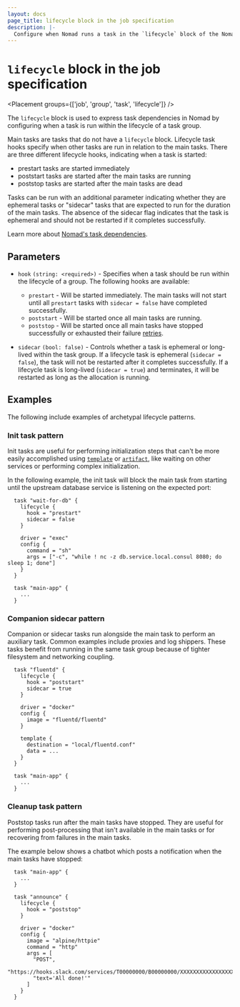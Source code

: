 ```yaml
---
layout: docs
page_title: lifecycle block in the job specification
description: |-
  Configure when Nomad runs a task in the `lifecycle` block of the Nomad job configuration. Specify a lifecycle hook of prestart, poststart, or poststop. Define a task as ephemeral or as a long-lived sidecar. Review examples of initialization, cleanup, and auxiliary tasks.
---
```


# `lifecycle` block in the job specification

<Placement groups={['job', 'group', 'task', 'lifecycle']} />

The `lifecycle` block is used to express task dependencies in Nomad by
configuring when a task is run within the lifecycle of a task group.

Main tasks are tasks that do not have a `lifecycle` block. Lifecycle task hooks
specify when other tasks are run in relation to the main tasks.
There are three different lifecycle hooks, indicating when a task is started:

- prestart tasks are started immediately
- poststart tasks are started after the main tasks are running
- poststop tasks are started after the main tasks are dead

Tasks can be run with an additional parameter indicating whether they are ephemeral
tasks or "sidecar" tasks that are expected to run for the duration of the main tasks.
The absence of the sidecar flag indicates that the task is ephemeral
and should not be restarted if it completes successfully.

Learn more about [Nomad's task dependencies][learn-taskdeps].

## Parameters

- `hook` `(string: <required>)` - Specifies when a task should be run within
  the lifecycle of a group. The following hooks are available:

  - `prestart` - Will be started immediately. The main tasks will not start until
    all `prestart` tasks with `sidecar = false` have completed successfully.
  - `poststart` - Will be started once all main tasks are running.
  - `poststop` - Will be started once all main tasks have stopped successfully
    or exhausted their failure [retries](/nomad/docs/job-specification/restart).

- `sidecar` `(bool: false)` - Controls whether a task is ephemeral or
  long-lived within the task group. If a lifecycle task is ephemeral
  (`sidecar = false`), the task will not be restarted after it completes successfully. If a
  lifecycle task is long-lived (`sidecar = true`) and terminates, it will be
  restarted as long as the allocation is running.

[learn-taskdeps]: /nomad/tutorials/task-deps

## Examples

The following include examples of archetypal lifecycle patterns.

### Init task pattern

Init tasks are useful for performing initialization steps that can't be more easily
accomplished using [`template`](/nomad/docs/job-specification/template) or
[`artifact`](/nomad/docs/job-specification/artifact), like waiting on other services
or performing complex initialization.

In the following example, the init task will block the main task from starting
until the upstream database service is listening on the expected port:

```hcl
  task "wait-for-db" {
    lifecycle {
      hook = "prestart"
      sidecar = false
    }

    driver = "exec"
    config {
      command = "sh"
      args = ["-c", "while ! nc -z db.service.local.consul 8080; do sleep 1; done"]
    }
  }

  task "main-app" {
    ...
  }
```

### Companion sidecar pattern

Companion or sidecar tasks run alongside the main task to perform an auxiliary
task. Common examples include proxies and log shippers. These tasks benefit from
running in the same task group because of tighter filesystem and networking
coupling.

```hcl
  task "fluentd" {
    lifecycle {
      hook = "poststart"
      sidecar = true
    }

    driver = "docker"
    config {
      image = "fluentd/fluentd"
    }

    template {
      destination = "local/fluentd.conf"
      data = ...
    }
  }

  task "main-app" {
    ...
  }
```

### Cleanup task pattern

Poststop tasks run after the main tasks have stopped. They are useful for performing
post-processing that isn't available in the main tasks or for recovering from
failures in the main tasks.

The example below shows a chatbot which posts a notification when the main tasks
have stopped:

```hcl
  task "main-app" {
    ...
  }

  task "announce" {
    lifecycle {
      hook = "poststop"
    }

    driver = "docker"
    config {
      image = "alpine/httpie"
      command = "http"
      args = [
        "POST",
        "https://hooks.slack.com/services/T00000000/B00000000/XXXXXXXXXXXXXXXXXXXXXXXX",
        "text='All done!'"
      ]
    }
  }
```
